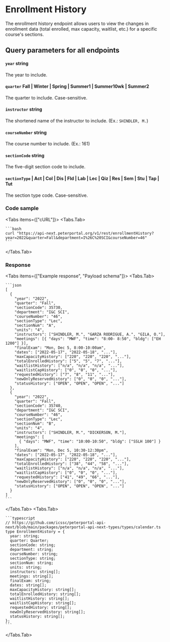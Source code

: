 
# Enrollment History

The enrollment history endpoint allows users to view the changes in enrollment data (total enrolled, max capacity, waitlist, etc.) for a specific course's sections.

## Query parameters for all endpoints

#### `year` string

The year to include.

#### `quarter` Fall | Winter | Spring | Summer1 | Summer10wk | Summer2

The quarter to include. Case-sensitive.

#### `instructor` string

The shortened name of the instructor to include. (Ex.: `SHINDLER, M.`)

#### `courseNumber` string

The course number to include. (Ex.: 161)

#### `sectionCode` string

The five-digit section code to include.

#### `sectionType` | Act | Col | Dis | Fld | Lab | Lec | Qiz | Res | Sem | Stu | Tap | Tut

The section type code. Case-sensitive.

### Code sample

<Tabs items={["cURL"]}>
  <Tabs.Tab>

    ```bash
    curl "https://api-next.peterportal.org/v1/rest/enrollmentHistory?year=2022&quarter=Fall&department=I%26C%20SCI&courseNumber=46"
    ```

  </Tabs.Tab>
</Tabs>

### Response

<Tabs items={["Example response", "Payload schema"]}>
  <Tabs.Tab>

    ```json
    [
      {
        "year": "2022",
        "quarter": "Fall",
        "sectionCode": 35730,
        "department": "I&C SCI",
        "courseNumber": "46",
        "sectionType": "Lec",
        "sectionNum": "A",
        "units": "4",
        "instructors": ["SHINDLER, M.", "GARZA RODRIGUE, A.", "GILA, O."],
        "meetings": [{ "days": "MWF", "time": "8:00- 8:50", "bldg": ["EH 1200"] }],
        "finalExam": "Mon, Dec 5, 8:00-10:00am",
        "dates": ["2022-05-17", "2022-05-18", "..."],
        "maxCapacityHistory": ["220", "220", "220", "..."],
        "totalEnrolledHistory": ["5", "5", "7", "..."],
        "waitlistHistory": ["n/a", "n/a", "n/a", "..."],
        "waitlistCapHistory": ["0", "0", "0", "..."],
        "requestedHistory": ["7", "8", "11", "..."],
        "newOnlyReservedHistory": ["0", "0", "0", "..."],
        "statusHistory": ["OPEN", "OPEN", "OPEN", "..."]
      },
      {
        "year": "2022",
        "quarter": "Fall",
        "sectionCode": 35740,
        "department": "I&C SCI",
        "courseNumber": "46",
        "sectionType": "Lec",
        "sectionNum": "B",
        "units": "4",
        "instructors": ["SHINDLER, M.", "DICKERSON, M."],
        "meetings": [
          { "days": "MWF", "time": "10:00-10:50", "bldg": ["SSLH 100"] }
        ],
        "finalExam": "Mon, Dec 5, 10:30-12:30pm",
        "dates": ["2022-05-17", "2022-05-18", "..."],
        "maxCapacityHistory": ["220", "220", "220", "..."],
        "totalEnrolledHistory": ["38", "44", "58", "..."],
        "waitlistHistory": ["n/a", "n/a", "n/a", "..."],
        "waitlistCapHistory": ["0", "0", "0", "..."],
        "requestedHistory": ["41", "49", "66", "..."],
        "newOnlyReservedHistory": ["0", "0", "0", "..."],
        "statusHistory": ["OPEN", "OPEN", "OPEN", "..."]
      }
    ]
    ```

  </Tabs.Tab>
  <Tabs.Tab>

    ```typescript
    // https://github.com/icssc/peterportal-api-next/blob/main/packages/peterportal-api-next-types/types/calendar.ts
    type EnrollmentHistory = {
      year: string;
      quarter: Quarter;
      sectionCode: string;
      department: string;
      courseNumber: string;
      sectionType: string;
      sectionNum: string;
      units: string;
      instructors: string[];
      meetings: string[];
      finalExam: string;
      dates: string[];
      maxCapacityHistory: string[];
      totalEnrolledHistory: string[];
      waitlistHistory: string[];
      waitlistCapHistory: string[];
      requestedHistory: string[];
      newOnlyReservedHistory: string[];
      statusHistory: string[];
    };
    ```

  </Tabs.Tab>
</Tabs>
